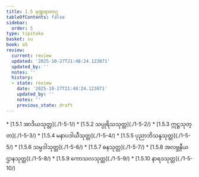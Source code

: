 ```yaml
---
title: 1.5 မုဏ္ဍရာဇဝဂ္ဂ
tableOfContents: false
sidebar:
  order: 5
type: tipitaka
basket: su
book: a5
review:
  current: review
  updated: '2025-10-27T21:48:24.123071'
  updated_by: ''
  notes: ''
  history:
  - state: review
    date: '2025-10-27T21:48:24.123071'
    updated_by: ''
    notes: ''
    previous_state: draft
---
```



<ReviewStatus review={frontmatter.review} showDetails={true} />

<HypothesisAnnotation frontmatter={frontmatter} />

<DynamicBreadcrumb />



<TableOfContents book="a5" section="1.5">
* [1.5.1 အာဒိယသုတ္တ](./1-5-1/)
* [1.5.2 သပ္ပုရိသသုတ္တ](./1-5-2/)
* [1.5.3 ဣဋ္ဌသုတ္တ](./1-5-3/)
* [1.5.4 မနာပဒါယီသုတ္တ](./1-5-4/)
* [1.5.5 ပုညာဘိသန္ဒသုတ္တ](./1-5-5/)
* [1.5.6 သမ္ပဒါသုတ္တ](./1-5-6/)
* [1.5.7 ဓနသုတ္တ](./1-5-7/)
* [1.5.8 အလဗ္ဘနီယဌာနသုတ္တ](./1-5-8/)
* [1.5.9 ကောသလသုတ္တ](./1-5-9/)
* [1.5.10 နာရဒသုတ္တ](./1-5-10/)
</TableOfContents>